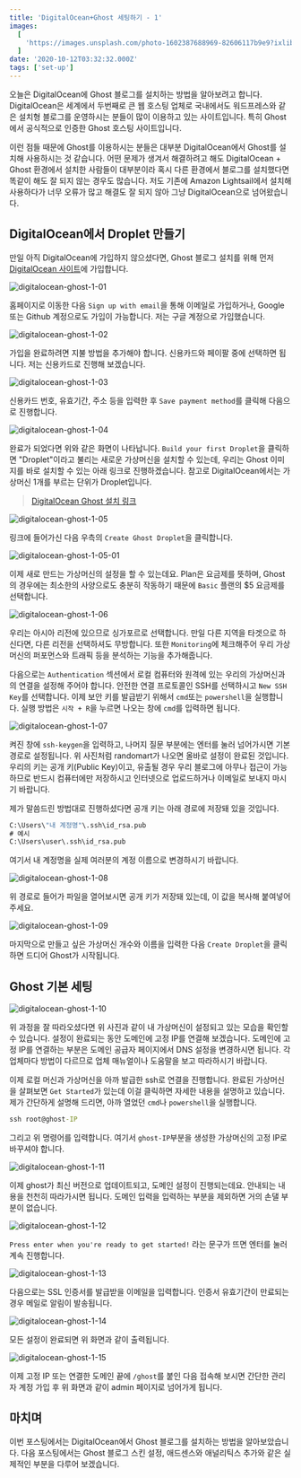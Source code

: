 ```yaml
---
title: 'DigitalOcean+Ghost 세팅하기 - 1'
images:
  [
    'https://images.unsplash.com/photo-1602387688969-82606117b9e9?ixlib=rb-1.2.1&q=80&fm=jpg&crop=entropy&cs=tinysrgb&w=2000&fit=max&ixid=eyJhcHBfaWQiOjExNzczfQ',
  ]
date: '2020-10-12T03:32:32.000Z'
tags: ['set-up']
---
```


<TOCInline toc={props.toc} asDisclosure />
오늘은 DigitalOcean에 Ghost 블로그를 설치하는 방법을 알아보려고 합니다. DigitalOcean은 세계에서 두번째로 큰 웹 호스팅 업체로 국내에서도 워드프레스와 같은 설치형 블로그를 운영하시는 분들이 많이 이용하고 있는 사이트입니다. 특히 Ghost에서 공식적으로 인증한 Ghost 호스팅 사이트입니다.

이런 점들 때문에 Ghost를 이용하시는 분들은 대부분 DigitalOcean에서 Ghost를 설치해 사용하시는 것 같습니다. 어떤 문제가 생겨서 해결하려고 해도 DigitalOcean + Ghost 환경에서 설치한 사람들이 대부분이라 혹시 다른 환경에서 블로그를 설치했다면 똑같이 해도 잘 되지 않는 경우도 많습니다. 저도 기존에 Amazon Lightsail에서 설치해 사용하다가 너무 오류가 많고 해결도 잘 되지 않아 그냥 DigitalOcean으로 넘어왔습니다.

## DigitalOcean에서 Droplet 만들기

만일 아직 DigitalOcean에 가입하지 않으셨다면, Ghost 블로그 설치를 위해 먼저 [DigitalOcean 사이트](https://m.do.co/c/58a4cd24f491)에 가입합니다.

![digitalocean-ghost-1-01](/images/2020/10/digitalocean-ghost-1-01.jpg)

홈페이지로 이동한 다음 `Sign up with email`을 통해 이메일로 가입하거나, Google 또는 Github 계정으로도 가입이 가능합니다. 저는 구글 계정으로 가입했습니다.

![digitalocean-ghost-1-02](/images/2020/10/digitalocean-ghost-1-02.jpg)

가입을 완료하려면 지불 방법을 추가해야 합니다. 신용카드와 페이팔 중에 선택하면 됩니다. 저는 신용카드로 진행해 보겠습니다.

![digitalocean-ghost-1-03](/images/2020/10/digitalocean-ghost-1-03.jpg)

신용카드 번호, 유효기간, 주소 등을 입력한 후 `Save payment method`를 클릭해 다음으로 진행합니다.

![digitalocean-ghost-1-04](/images/2020/10/digitalocean-ghost-1-04.jpg)

완료가 되었다면 위와 같은 화면이 나타납니다. `Build your first Droplet`을 클릭하면 "Droplet"이라고 불리는 새로운 가상머신을 설치할 수 있는데, 우리는 Ghost 이미지를 바로 설치할 수 있는 아래 링크로 진행하겠습니다. 참고로 DigitalOcean에서는 가상머신 1개를 부르는 단위가 Droplet입니다.

> [DigitalOcean Ghost 설치 링크](https://marketplace.digitalocean.com/apps/ghost)

![digitalocean-ghost-1-05](/images/2020/10/digitalocean-ghost-1-05.jpg)

링크에 들어가신 다음 우측의 `Create Ghost Droplet`을 클릭합니다.

![digitalocean-ghost-1-05-01](/images/2020/10/digitalocean-ghost-1-05-01.jpg)

이제 새로 만드는 가상머신의 설정을 할 수 있는데요. Plan은 요금제를 뜻하며, Ghost의 경우에는 최소한의 사양으로도 충분히 작동하기 때문에 `Basic` 플랜의 $5 요금제를 선택합니다.

![digitalocean-ghost-1-06](/images/2020/10/digitalocean-ghost-1-06.jpg)

우리는 아시아 리전에 있으므로 싱가포르로 선택합니다. 만일 다른 지역을 타겟으로 하신다면, 다른 리전을 선택하셔도 무방합니다. 또한 `Monitoring`에 체크해주어 우리 가상머신의 퍼포먼스와 트래픽 등을 분석하는 기능을 추가해줍니다.

다음으로는 `Authentication` 섹션에서 로컬 컴퓨터와 원격에 있는 우리의 가상머신과의 연결을 설정해 주어야 합니다. 안전한 연결 프로토콜인 SSH를 선택하시고 `New SSH Key`를 선택합니다. 이제 보안 키를 발급받기 위해서 `cmd`또는 `powershell`을 실행합니다. 실행 방법은 `시작 + R`을 누르면 나오는 창에 `cmd`를 입력하면 됩니다.

![digitalocean-ghost-1-07](/images/2020/10/digitalocean-ghost-1-07.jpg)

켜진 창에 `ssh-keygen`을 입력하고, 나머지 질문 부분에는 엔터를 눌러 넘어가시면 기본 경로로 설정됩니다. 위 사진처럼 randomart가 나오면 올바로 설정이 완료된 것입니다. 우리의 키는 공개 키(Public Key)이고, 유출될 경우 우리 블로그에 아무나 접근이 가능하므로 반드시 컴퓨터에만 저장하시고 인터넷으로 업로드하거나 이메일로 보내지 마시기 바랍니다.

제가 말씀드린 방법대로 진행하셨다면 공개 키는 아래 경로에 저장돼 있을 것입니다.

```cmd
C:\Users\"내 계정명"\.ssh\id_rsa.pub
# 예시
C:\Users\user\.ssh\id_rsa.pub
```

여기서 내 계정명을 실제 여러분의 계정 이름으로 변경하시기 바랍니다.

![digitalocean-ghost-1-08](/images/2020/10/digitalocean-ghost-1-08.jpg)

위 경로로 들어가 파일을 열어보시면 공개 키가 저장돼 있는데, 이 값을 복사해 붙여넣어 주세요.

![digitalocean-ghost-1-09](/images/2020/10/digitalocean-ghost-1-09.jpg)

마지막으로 만들고 싶은 가상머신 개수와 이름을 입력한 다음 `Create Droplet`을 클릭하면 드디어 Ghost가 시작됩니다.

## Ghost 기본 세팅

![digitalocean-ghost-1-10](/images/2020/10/digitalocean-ghost-1-10.jpg)

위 과정을 잘 따라오셨다면 위 사진과 같이 내 가상머신이 설정되고 있는 모습을 확인할 수 있습니다. 설정이 완료되는 동안 도메인에 고정 IP를 연결해 보겠습니다. 도메인에 고정 IP를 연결하는 부분은 도메인 공급자 페이지에서 DNS 설정을 변경하시면 됩니다. 각 업체마다 방법이 다르므로 업체 매뉴얼이나 도움말을 보고 따라하시기 바랍니다.

이제 로컬 머신과 가상머신을 아까 발급한 ssh로 연결을 진행합니다. 완료된 가상머신을 살펴보면 `Get Started`가 있는데 이걸 클릭하면 자세한 내용을 설명하고 있습니다. 제가 간단하게 설명해 드리면, 아까 열었던 `cmd`나 `powershell`을 실행합니다.

```cmd
ssh root@ghost-IP
```

그리고 위 명령어를 입력합니다. 여기서 `ghost-IP`부분을 생성한 가상머신의 고정 IP로 바꾸셔야 합니다.

![digitalocean-ghost-1-11](/images/2020/10/digitalocean-ghost-1-11.jpg)

이제 ghost가 최신 버전으로 업데이트되고, 도메인 설정이 진행되는데요. 안내되는 내용을 천천히 따라가시면 됩니다. 도메인 입력을 입력하는 부분을 제외하면 거의 손댈 부분이 없습니다.

![digitalocean-ghost-1-12](/images/2020/10/digitalocean-ghost-1-12.jpg)

`Press enter when you're ready to get started!` 라는 문구가 뜨면 엔터를 눌러 계속 진행합니다.

![digitalocean-ghost-1-13](/images/2020/10/digitalocean-ghost-1-13.jpg)

다음으로는 SSL 인증서를 발급받을 이메일을 입력합니다. 인증서 유효기간이 만료되는 경우 메일로 알림이 발송됩니다.

![digitalocean-ghost-1-14](/images/2020/10/digitalocean-ghost-1-14.jpg)

모든 설정이 완료되면 위 화면과 같이 출력됩니다.

![digitalocean-ghost-1-15](/images/2020/10/digitalocean-ghost-1-15.jpg)

이제 고정 IP 또는 연결한 도메인 끝에 `/ghost`를 붙인 다음 접속해 보시면 간단한 관리자 계정 가입 후 위 화면과 같이 admin 페이지로 넘어가게 됩니다.

## 마치며

이번 포스팅에서는 DigitalOcean에서 Ghost 블로그를 설치하는 방법을 알아보았습니다. 다음 포스팅에서는 Ghost 블로그 스킨 설정, 애드센스와 애널리틱스 추가와 같은 실제적인 부분을 다루어 보겠습니다.
